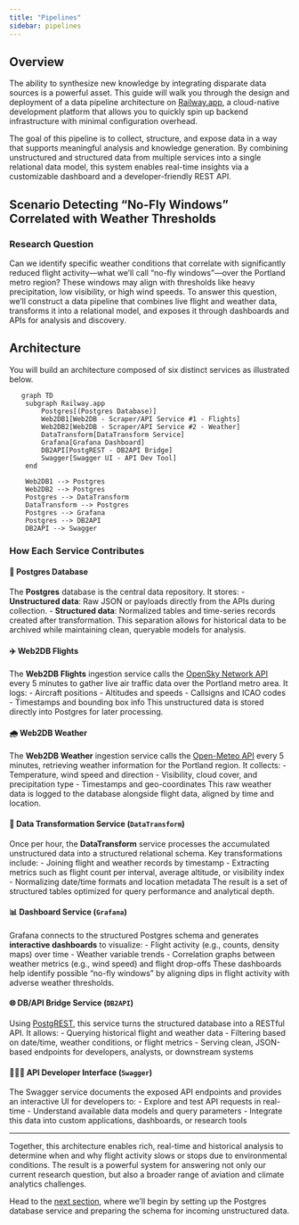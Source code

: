 ```yaml
---
title: "Pipelines"
sidebar: pipelines
---
```


## Overview

The ability to synthesize new knowledge by integrating disparate data sources is a powerful asset. This guide will walk you through the design and deployment of a data pipeline architecture on [Railway.app](https://railway.app), a cloud-native development platform that allows you to quickly spin up backend infrastructure with minimal configuration overhead.

The goal of this pipeline is to collect, structure, and expose data in a way that supports meaningful analysis and knowledge generation. By combining unstructured and structured data from multiple services into a single relational data model, this system enables real-time insights via a customizable dashboard and a developer-friendly REST API.

## Scenario Detecting “No-Fly Windows” Correlated with Weather Thresholds

### Research Question
Can we identify specific weather conditions that correlate with significantly reduced flight activity—what we’ll call “no-fly windows”—over the Portland metro region? These windows may align with thresholds like heavy precipitation, low visibility, or high wind speeds. To answer this question, we'll construct a data pipeline that combines live flight and weather data, transforms it into a relational model, and exposes it through dashboards and APIs for analysis and discovery.



## Architecture
You will build an architecture composed of six distinct services as illustrated below.

```mermaid
   graph TD
    subgraph Railway.app
        Postgres[(Postgres Database)]
        Web2DB1[Web2DB - Scraper/API Service #1 - Flights]
        Web2DB2[Web2DB - Scraper/API Service #2 - Weather]
        DataTransform[DataTransform Service]
        Grafana[Grafana Dashboard]
        DB2API[PostgREST - DB2API Bridge]
        Swagger[Swagger UI - API Dev Tool]
    end

    Web2DB1 --> Postgres
    Web2DB2 --> Postgres
    Postgres --> DataTransform
    DataTransform --> Postgres
    Postgres --> Grafana
    Postgres --> DB2API
    DB2API --> Swagger
```

### How Each Service Contributes

#### 💽 **Postgres Database**
The **Postgres** database is the central data repository. It stores:
- **Unstructured data**: Raw JSON or payloads directly from the APIs during collection.
- **Structured data**: Normalized tables and time-series records created after transformation.
This separation allows for historical data to be archived while maintaining clean, queryable models for analysis.

#### ✈️ **Web2DB Flights**
The **Web2DB Flights** ingestion service calls the [OpenSky Network API](https://opensky-network.org/) every 5 minutes to gather live air traffic data over the Portland metro area. It logs:
- Aircraft positions
- Altitudes and speeds
- Callsigns and ICAO codes
- Timestamps and bounding box info
This unstructured data is stored directly into Postgres for later processing.

#### 🌧️ **Web2DB Weather**
The **Web2DB Weather** ingestion service calls the [Open-Meteo API](https://open-meteo.com/) every 5 minutes, retrieving weather information for the Portland region. It collects:
- Temperature, wind speed and direction
- Visibility, cloud cover, and precipitation type
- Timestamps and geo-coordinates
This raw weather data is logged to the database alongside flight data, aligned by time and location.

#### 🔄 **Data Transformation Service (`DataTransform`)**
Once per hour, the **DataTransform** service processes the accumulated unstructured data into a structured relational schema. Key transformations include:
- Joining flight and weather records by timestamp
- Extracting metrics such as flight count per interval, average altitude, or visibility index
- Normalizing date/time formats and location metadata
The result is a set of structured tables optimized for query performance and analytical depth.

#### 📊 **Dashboard Service (`Grafana`)**
Grafana connects to the structured Postgres schema and generates **interactive dashboards** to visualize:
- Flight activity (e.g., counts, density maps) over time
- Weather variable trends
- Correlation graphs between weather metrics (e.g., wind speed) and flight drop-offs
These dashboards help identify possible “no-fly windows” by aligning dips in flight activity with adverse weather thresholds.

#### 🌐 **DB/API Bridge Service (`DB2API`)**
Using [PostgREST](https://postgrest.org), this service turns the structured database into a RESTful API. It allows:
- Querying historical flight and weather data
- Filtering based on date/time, weather conditions, or flight metrics
- Serving clean, JSON-based endpoints for developers, analysts, or downstream systems

#### 👨🏾‍💻 **API Developer Interface (`Swagger`)**
The Swagger service documents the exposed API endpoints and provides an interactive UI for developers to:
- Explore and test API requests in real-time
- Understand available data models and query parameters
- Integrate this data into custom applications, dashboards, or research tools

---

Together, this architecture enables rich, real-time and historical analysis to determine when and why flight activity slows or stops due to environmental conditions. The result is a powerful system for answering not only our current research question, but also a broader range of aviation and climate analytics challenges.


Head to the [next section](db-service.qmd), where we’ll begin by setting up the Postgres database service and preparing the schema for incoming unstructured data.